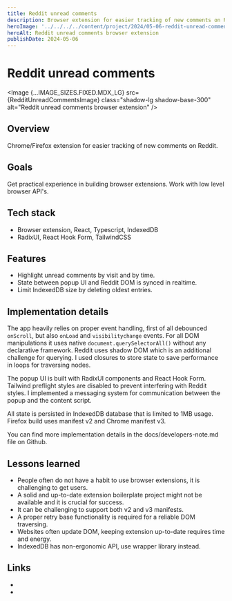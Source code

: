 ```yaml
---
title: Reddit unread comments
description: Browser extension for easier tracking of new comments on Reddit. 
heroImage: '../../../../content/project/2024/05-06-reddit-unread-comments/_images/reddit-unread-comments.png'
heroAlt: Reddit unread comments browser extension
publishDate: 2024-05-06
---
```



# Reddit unread comments

<Image {...IMAGE_SIZES.FIXED.MDX_LG} src={RedditUnreadCommentsImage} class="shadow-lg shadow-base-300" alt="Reddit unread comments browser extension" />

## Overview

Chrome/Firefox extension for easier tracking of new comments on Reddit.

## Goals

Get practical experience in building browser extensions. Work with low level browser API's.

## Tech stack

- Browser extension, React, Typescript, IndexedDB
- RadixUI, React Hook Form, TailwindCSS

## Features

- Highlight unread comments by visit and by time.
- State between popup UI and Reddit DOM is synced in realtime.
- Limit IndexedDB size by deleting oldest entries.

## Implementation details

The app heavily relies on proper event handling, first of all debounced `onScroll`, but also `onLoad` and `visibilitychange` events. For all DOM manipulations it uses native `document.querySelectorAll()` without any declarative framework. Reddit uses shadow DOM which is an additional challenge for querying. I used closures to store state to save performance in loops for traversing nodes.

The popup UI is built with RadixUI components and React Hook Form. Tailwind preflight styles are disabled to prevent interfering with Reddit styles. I implemented a messaging system for communication between the popup and the content script. 

All state is persisted in IndexedDB database that is limited to 1MB usage. Firefox build uses manifest v2 and Chrome manifest v3.

You can find more implementation details in the <Link href="https://github.com/nemanjam/reddit-unread-comments/blob/main/docs/developers-note.md" variant="markdown" target="_blank" title="Documentation">docs/developers-note.md</Link> file on Github.

## Lessons learned 

- People often do not have a habit to use browser extensions, it is challenging to get users.
- A solid and up-to-date extension boilerplate project might not be available and it is crucial for success.
- It can be challenging to support both v2 and v3 manifests.
- A proper retry base functionality is required for a reliable DOM traversing.
- Websites often update DOM, keeping extension up-to-date requires time and energy.
- IndexedDB has non-ergonomic API, use wrapper library instead.

## Links


- <LinkWithLabel label="Demo video" href="https://www.youtube.com/watch?v=dHw0pM3ZzqY" title="Extension demo video" />
- <LinkWithLabel label="Repository" href="https://github.com/nemanjam/reddit-unread-comments" title="Extension repository" />


